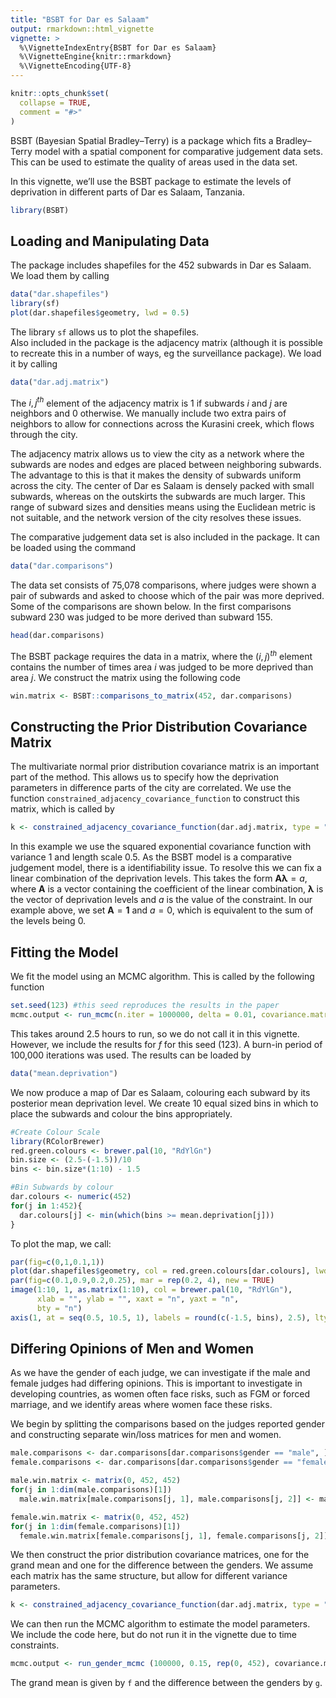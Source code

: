 ```yaml
---
title: "BSBT for Dar es Salaam"
output: rmarkdown::html_vignette
vignette: >
  %\VignetteIndexEntry{BSBT for Dar es Salaam}
  %\VignetteEngine{knitr::rmarkdown}
  %\VignetteEncoding{UTF-8}
---
```


```r
knitr::opts_chunk$set(
  collapse = TRUE,
  comment = "#>"
)
```

BSBT (Bayesian Spatial Bradley--Terry) is a package which fits a Bradley--Terry model with a spatial component for comparative judgement data sets. This can be used to estimate the quality of areas used in the data set.

In this vignette, we'll use the BSBT package to estimate the levels of deprivation in different parts of Dar es Salaam, Tanzania.

```r
library(BSBT)
```

## Loading and Manipulating Data
The package includes shapefiles for the 452 subwards in Dar es Salaam. We load them by calling 
```r
data("dar.shapefiles")
library(sf)
plot(dar.shapefiles$geometry, lwd = 0.5)
```
The library `sf` allows us to plot the shapefiles.  
Also included in the package is the adjacency matrix (although it is possible to recreate this in a number of ways, eg the surveillance package). We load it by calling 
```r
data("dar.adj.matrix")
```
The $i,j^{th}$ element of the adjacency matrix is 1 if subwards $i$ and $j$ are neighbors and 0 otherwise. We manually include two extra pairs of neighbors to allow for connections across the Kurasini creek, which flows through the city. 
 
The adjacency matrix allows us to view the city as a network where the subwards are nodes and edges are placed between neighboring subwards. The advantage to this is that it makes the density of subwards uniform across the city. The center of Dar es Salaam is densely packed with small subwards, whereas on the outskirts the subwards are much larger. This range of subward sizes and densities means using the Euclidean metric is not suitable, and the network version of the city resolves these issues. 

The comparative judgement data set is also included in the package. It can be loaded using the command
```r
data("dar.comparisons")
```
The data set consists of 75,078 comparisons, where judges were shown a pair of subwards and asked to choose which of the pair was more deprived. Some of the comparisons are shown below. In the first comparisons subward 230 was judged to be more derived than subward 155.
```r
head(dar.comparisons)
```
The BSBT package requires the data in a matrix, where the $(i, j)^{th}$ element contains the number of times area $i$ was judged to be more deprived than area $j$. We construct the matrix using the following code
```r
win.matrix <- BSBT::comparisons_to_matrix(452, dar.comparisons)
```

## Constructing the Prior Distribution Covariance Matrix
The multivariate normal prior distribution covariance matrix is an important part of the method. This allows us to specify how the deprivation parameters in difference parts of the city are correlated. We use the function `constrained_adjacency_covariance_function` to construct this matrix, which is called by
```r
k <- constrained_adjacency_covariance_function(dar.adj.matrix, type = "sqexp", hyperparameters = c(1, 0.5), linear.combination = rep(1, 452), linear.constraint = 0)
```
In this example we use the squared exponential covariance function with variance 1 and length scale 0.5. As the BSBT model is a comparative judgement model, there is a identifiability issue. To resolve this we can fix a linear combination of the deprivation levels. This takes the form $\boldsymbol{A\lambda} = a$, where $\boldsymbol{A}$ is a vector containing the coefficient of the linear combination, $\boldsymbol{\lambda}$ is the vector of deprivation levels and $a$ is the value of the constraint. In our example above, we set $\boldsymbol{A} = \boldsymbol{1}$ and $a = 0$, which is equivalent to the sum of the levels being 0. 


## Fitting the Model
We fit the model using an MCMC algorithm. This is called by the following function
```r
set.seed(123) #this seed reproduces the results in the paper
mcmc.output <- run_mcmc(n.iter = 1000000, delta = 0.01, covariance.matrix = k, win.matrix, f.initial = rep(0, 452), alpha = TRUE)
```
This takes around 2.5 hours to run, so we do not call it in this vignette. However, we include the results for $f$ for this seed (123). A burn-in period of 100,000 iterations was used. The results can be loaded by 
```r
data("mean.deprivation")
```

We now produce a map of Dar es Salaam, colouring each subward by its posterior mean deprivation level. We create 10 equal sized bins in which to place the subwards and colour the bins appropriately. 
```r

#Create Colour Scale
library(RColorBrewer)
red.green.colours <- brewer.pal(10, "RdYlGn")
bin.size <- (2.5-(-1.5))/10
bins <- bin.size*(1:10) - 1.5

#Bin Subwards by colour
dar.colours <- numeric(452)
for(j in 1:452){
  dar.colours[j] <- min(which(bins >= mean.deprivation[j]))
}
```

To plot the map, we call:
```r
par(fig=c(0,1,0.1,1))
plot(dar.shapefiles$geometry, col = red.green.colours[dar.colours], lwd = 0.25)
par(fig=c(0.1,0.9,0.2,0.25), mar = rep(0.2, 4), new = TRUE)
image(1:10, 1, as.matrix(1:10), col = brewer.pal(10, "RdYlGn"),
      xlab = "", ylab = "", xaxt = "n", yaxt = "n",
      bty = "n")
axis(1, at = seq(0.5, 10.5, 1), labels = round(c(-1.5, bins), 2.5), lty = 0)
```

## Differing Opinions of Men and Women
As we have the gender of each judge, we can investigate if the male and female judges had differing opinions. This is important to investigate in developing countries, as women often face risks, such as FGM or forced marriage, and we identify areas where women face these risks. 

We begin by splitting the comparisons based on the judges reported gender and constructing separate win/loss matrices for men and women. 
```r
male.comparisons <- dar.comparisons[dar.comparisons$gender == "male", ]
female.comparisons <- dar.comparisons[dar.comparisons$gender == "female", ]

male.win.matrix <- matrix(0, 452, 452)
for(j in 1:dim(male.comparisons)[1])
  male.win.matrix[male.comparisons[j, 1], male.comparisons[j, 2]] <- male.win.matrix[male.comparisons[j, 1], male.comparisons[j, 2]] + 1

female.win.matrix <- matrix(0, 452, 452)
for(j in 1:dim(female.comparisons)[1])
  female.win.matrix[female.comparisons[j, 1], female.comparisons[j, 2]] <- female.win.matrix[female.comparisons[j, 1], female.comparisons[j, 2]] + 1
```

We then construct the prior distribution covariance matrices, one for the grand mean and one for the difference between the genders. We assume each matrix has the same structure, but allow for different variance parameters. 
```r
k <- constrained_adjacency_covariance_function(dar.adj.matrix, type = "sqexp", hyperparameters = c(1, 0.5), linear.combination = rep(1, 452), linear.constraint = 0)
```


We can then run the MCMC algorithm to estimate the model parameters. We include the code here, but do not run it in the vignette due to time constraints. 
```r
mcmc.output <- run_gender_mcmc (100000, 0.15, rep(0, 452), covariance.matrix, male.win.matrix, female.win.matrix, rep(0, 452), rep(0, 452))
```
The grand mean is given by `f` and the difference between the genders by `g`. 


